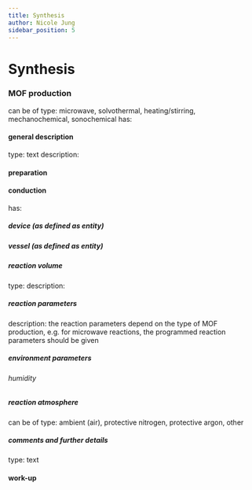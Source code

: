 ```yaml
---
title: Synthesis
author: Nicole Jung
sidebar_position: 5
---
```


# Synthesis

### MOF production
can be of type: microwave, solvothermal, heating/stirring, mechanochemical, sonochemical 
has: 
#### general description 
type: text
description: 

#### preparation


#### conduction
has: 
##### device (as defined as entity)
##### vessel (as defined as entity)
##### reaction volume
type: 
description: 
##### reaction parameters
description: the reaction parameters depend on the type of MOF production, e.g. for microwave reactions, the programmed reaction parameters should be given
##### environment parameters
###### humidity
##### reaction atmosphere
can be of type: ambient (air), protective nitrogen, protective argon, other

##### comments and further details
type: text

#### work-up
